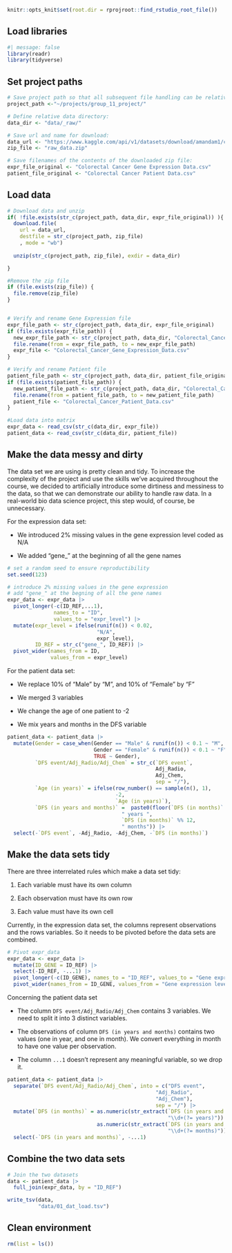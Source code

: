 ```r
knitr::opts_knit$set(root.dir = rprojroot::find_rstudio_root_file())
```

## Load libraries

```r
#| message: false
library(readr)
library(tidyverse)

```

## Set project paths

```r

# Save project path so that all subsequent file handling can be relative to that:
project_path <-"~/projects/group_11_project/"

# Define relative data directory:
data_dir <- "data/_raw/"

# Save url and name for download:
data_url <- "https://www.kaggle.com/api/v1/datasets/download/amandam1/colorectal-cancer-patients"
zip_file <- "raw_data.zip"

# Save filenames of the contents of the downloaded zip file:
expr_file_original <- "Colorectal Cancer Gene Expression Data.csv"
patient_file_original <- "Colorectal Cancer Patient Data.csv"


```

## Load data

```r
# Download data and unzip
if( !file.exists(str_c(project_path, data_dir, expr_file_original)) ){
  download.file(
    url = data_url,
    destfile = str_c(project_path, zip_file)
    , mode = "wb")
  
  unzip(str_c(project_path, zip_file), exdir = data_dir)

}

#Remove the zip file
if (file.exists(zip_file)) {
  file.remove(zip_file)
}


# Verify and rename Gene Expression file
expr_file_path <- str_c(project_path, data_dir, expr_file_original)
if (file.exists(expr_file_path)) {
  new_expr_file_path <- str_c(project_path, data_dir, "Colorectal_Cancer_Gene_Expression_Data.csv")
  file.rename(from = expr_file_path, to = new_expr_file_path)
  expr_file <- "Colorectal_Cancer_Gene_Expression_Data.csv"
}

# Verify and rename Patient file
patient_file_path <- str_c(project_path, data_dir, patient_file_original)
if (file.exists(patient_file_path)) {
  new_patient_file_path <- str_c(project_path, data_dir, "Colorectal_Cancer_Patient_Data.csv")
  file.rename(from = patient_file_path, to = new_patient_file_path)
  patient_file <- "Colorectal_Cancer_Patient_Data.csv"
}

#Load data into matrix
expr_data <- read_csv(str_c(data_dir, expr_file))
patient_data <- read_csv(str_c(data_dir, patient_file))

```

## Make the data messy and dirty

The data set we are using is pretty clean and tidy. To increase the complexity of the project and use the skills we've acquired throughout the course, we decided to artificially introduce some dirtiness and messiness to the data, so that we can demonstrate our ability to handle raw data. In a real-world bio data science project, this step would, of course, be unnecessary.

For the expression data set:

-   We introduced 2% missing values in the gene expression level coded as N/A

-   We added "gene\_" at the beginning of all the gene names

```r
# set a random seed to ensure reproductibility
set.seed(123)

# introduce 2% missing values in the gene expression
# add "gene_" at the begning of all the gene names
expr_data <- expr_data |>
  pivot_longer(-c(ID_REF,...1), 
               names_to = "ID", 
               values_to = "expr_level") |> 
  mutate(expr_level = ifelse(runif(n()) < 0.02, 
                             "N/A", 
                             expr_level),
         ID_REF = str_c("gene_", ID_REF)) |> 
  pivot_wider(names_from = ID, 
              values_from = expr_level)
```

For the patient data set:

-   We replace 10% of "Male" by "M", and 10% of "Female" by "F"

-   We merged 3 variables

-   We change the age of one patient to -2

-   We mix years and months in the DFS variable

```r
patient_data <- patient_data |> 
  mutate(Gender = case_when(Gender == "Male" & runif(n()) < 0.1 ~ "M",
                            Gender == "Female" & runif(n()) < 0.1 ~ "F",
                            TRUE ~ Gender),
         `DFS event/Adj_Radio/Adj_Chem` = str_c(`DFS event`, 
                                                Adj_Radio, 
                                                Adj_Chem, 
                                                sep = "/"),
         `Age (in years)` = ifelse(row_number() == sample(n(), 1),
                                   -2, 
                                   `Age (in years)`),
         `DFS (in years and months)` =  paste0(floor(`DFS (in months)` / 12), 
                                     " years ", 
                                     `DFS (in months)` %% 12, 
                                     " months")) |> 
  select(-`DFS event`, -Adj_Radio, -Adj_Chem, -`DFS (in months)`)
```

## Make the data sets tidy

There are three interrelated rules which make a data set tidy:

1.  Each variable must have its own column

2.  Each observation must have its own row

3.  Each value must have its own cell

Currently, in the expression data set, the columns represent observations and the rows variables. So it needs to be pivoted before the data sets are combined.

```r
# Pivot expr_data
expr_data <- expr_data |>
  mutate(ID_GENE = ID_REF) |>
  select(-ID_REF, -...1) |> 
  pivot_longer(-c(ID_GENE), names_to = "ID_REF", values_to = "Gene expression level") |>
  pivot_wider(names_from = ID_GENE, values_from = "Gene expression level") 
```

Concerning the patient data set

-   The column `DFS event/Adj_Radio/Adj_Chem` contains 3 variables. We need to split it into 3 distinct variables.

-   The observations of column `DFS (in years and months)` contains two values (one in year, and one in month). We convert everything in month to have one value per observation.

-   The column `...1` doesn't represent any meaningful variable, so we drop it.

```r
patient_data <- patient_data |> 
  separate(`DFS event/Adj_Radio/Adj_Chem`, into = c("DFS event",
                                                "Adj_Radio",
                                                "Adj_Chem"),
                                                sep = "/") |>
  mutate(`DFS (in months)` = as.numeric(str_extract(`DFS (in years and months)`, 
                                                    "\\d+(?= years)")) * 12 + 
                             as.numeric(str_extract(`DFS (in years and months)`,
                                                    "\\d+(?= months)"))) |> 
  select(-`DFS (in years and months)`, -...1)
```

## Combine the two data sets

```r
# Join the two datasets
data <- patient_data |>
  full_join(expr_data, by = "ID_REF")

write_tsv(data, 
          "data/01_dat_load.tsv")
```

## Clean environment

```r
rm(list = ls())

```
